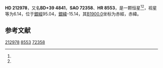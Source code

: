 {{Starbox begin
| name = HD 212978
}}
{{Starbox observe
| epoch = [[J2000.0|J2000.0]]
| constell = {{星座名待查}}<ref name=SIMBAD>{{cite web
 | url=http://simbad.u-strasbg.fr/simbad/sim-id?Ident=HR+8553
 | title =Pulsating variable Star
 | publisher=Centre de Données astronomiques de Strasbourg
 | work=SIMBAD
 | accessdate=2012-07-13}}</ref><ref name=DATA>{{cite web
 | url=http://vizier.u-strasbg.fr/viz-bin/VizieR-5?-out.add=.&-source=5050&-corr=PK=HR&-out.max=9999&HR=8553
 | title=VizieR Detailed Page
 | accessdate=2012-07-13
 | archive-date=2016-03-04
 | archive-url=https://web.archive.org/web/20160304225351/http://vizier.u-strasbg.fr/viz-bin/VizieR-5?-out.add=.&-source=5050&-corr=PK=HR&-out.max=9999&HR=8553
 | dead-url=no
 }}</ref>
| 星官 = 
| ra = {{RA|22|27|26.5}}<ref name=SIMBAD /><ref name=DATA />
| dec = {{DEC|+39|48|35}}<ref name=SIMBAD /><ref name=DATA />
| appmag_v = 6.14<ref name=SIMBAD /><ref name=DATA />
}}
{{Starbox character
| class = B2V<ref name=SIMBAD /><ref name=DATA />
| b-v = -0.14<ref name=SIMBAD /><ref name=DATA />
| u-b = -0.77<ref name=SIMBAD /><ref name=DATA />
| r-i = <ref name=SIMBAD /><ref name=DATA />
| variable = 
}}
{{Starbox astrometry
| radial_v = -0.77
| prop_mo_ra = -17
| parallax = 
| p_error = 
}}
{{Starbox catalog
| names =BD+39 4841，[[SAO星表|SAO]] 72358，[[HD星表|HD]] 212978，[[HR星表|HR]] 8553}}
{{Starbox reference |Simbad=HR+8553}}
{{Starbox end}}

'''HD 212978'''，又名'''BD+39 4841'''，'''SAO 72358'''、'''HR 8553'''，是一颗恒星<ref name=SIMBAD /><ref name=DATA />，视星等为6.14，位于[[銀道座標系|銀經]]95.04，[[銀道座標系|銀緯]]-15.14，其[[B1900.0|B1900.0]]坐标为赤經{{RA|22|23|3.4}}，赤緯{{DEC|+39|-15.14|1}}。

== 参考文献 ==
{{reflist}}

{{star-stub}}

[[Category:HD和HDE天體|212978]]
[[Category:HR天體|8553]]
[[Category:SAO天體|72358]]